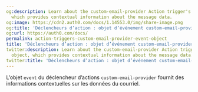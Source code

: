 ```yaml
---
og:description: Learn about the custom-email-provider Action trigger's event object,
  which provides contextual information about the message data.
og:image: https://cdn2.auth0.com/docs/1.14553.0/img/share-image.png
og:title: 'Déclencheurs d’action : objet d’événement custom-email-provider'
og:url: https://auth0.com/docs/
permalink: action-triggers-custom-email-provider-event-object
title: 'Déclencheurs d’action : objet d’événement custom-email-provider'
twitter:description: Learn about the custom-email-provider Action trigger's event
  object, which provides contextual information about the message data.
twitter:title: 'Déclencheurs d’action : objet d’événement custom-email-provider'
---
```


L’objet `event` du déclencheur d’actions `custom-email-provider` fournit des informations contextuelles sur les données du courriel.